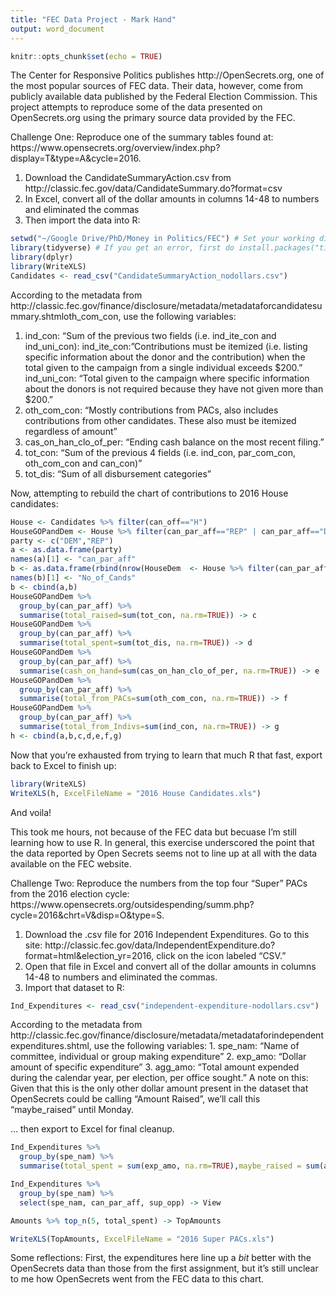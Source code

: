 ```yaml
---
title: "FEC Data Project - Mark Hand"
output: word_document
---
```


```r
knitr::opts_chunk$set(echo = TRUE)
```

The Center for Responsive Politics publishes http://OpenSecrets.org, one of the most popular sources of FEC data.  Their data, however, come from publicly available data published by the Federal Election Commission. This project attempts to reproduce some of the data presented on OpenSecrets.org using the primary source data provided by the FEC. 

Challenge One: Reproduce one of the summary tables found at: https://www.opensecrets.org/overview/index.php?display=T&type=A&cycle=2016. 

1. Download the CandidateSummaryAction.csv from http://classic.fec.gov/data/CandidateSummary.do?format=csv
2. In Excel, convert all of the dollar amounts in columns 14-48 to numbers and eliminated the commas
3. Then import the data into R: 


```r
setwd("~/Google Drive/PhD/Money in Politics/FEC") # Set your working directory to you moved the data  
library(tidyverse) # If you get an error, first do install.packages("tidyverse")
library(dplyr)
library(WriteXLS)
Candidates <- read_csv("CandidateSummaryAction_nodollars.csv")
```

According to the metadata from http://classic.fec.gov/finance/disclosure/metadata/metadataforcandidatesummary.shtmloth_com_con, use the following variables: 

1. ind_con: "Sum of the previous two fields (i.e. ind_ite_con and ind_uni_con):
  ind_ite_con: "Contributions must be itemized (i.e. listing specific information about the donor and the contribution) when the total given to the campaign from a single individual exceeds $200."
  ind_uni_con: "Total given to the campaign where specific information about the donors is not required because they have not given more than $200."
2. oth_com_con: "Mostly contributions from PACs, also includes contributions from other candidates. These also must     be itemized regardless of amount"
3. cas_on_han_clo_of_per: "Ending cash balance on the most recent filing."
4. tot_con: "Sum of the previous 4 fields (i.e. ind_con, par_com_con, oth_com_con and can_con)"
5. tot_dis: "Sum of all disbursement categories"

Now, attempting to rebuild the chart of contributions to 2016 House candidates: 

```r
House <- Candidates %>% filter(can_off=="H")
HouseGOPandDem <- House %>% filter(can_par_aff=="REP" | can_par_aff=="DEM")
party <- c("DEM","REP")
a <- as.data.frame(party)
names(a)[1] <- "can_par_aff"
b <- as.data.frame(rbind(nrow(HouseDem  <- House %>% filter(can_par_aff=="DEM")), nrow(HouseGOP <- House %>% filter(can_par_aff=="REP"))))
names(b)[1] <- "No_of_Cands"
b <- cbind(a,b)
HouseGOPandDem %>% 
  group_by(can_par_aff) %>% 
  summarise(total_raised=sum(tot_con, na.rm=TRUE)) -> c
HouseGOPandDem %>% 
  group_by(can_par_aff) %>% 
  summarise(total_spent=sum(tot_dis, na.rm=TRUE)) -> d
HouseGOPandDem %>% 
  group_by(can_par_aff) %>% 
  summarise(cash_on_hand=sum(cas_on_han_clo_of_per, na.rm=TRUE)) -> e
HouseGOPandDem %>% 
  group_by(can_par_aff) %>% 
  summarise(total_from_PACs=sum(oth_com_con, na.rm=TRUE)) -> f
HouseGOPandDem %>% 
  group_by(can_par_aff) %>% 
  summarise(total_from_Indivs=sum(ind_con, na.rm=TRUE)) -> g
h <- cbind(a,b,c,d,e,f,g)
```

Now that you're exhausted from trying to learn that much R that fast, export back to Excel to finish up: 

```r
library(WriteXLS)
WriteXLS(h, ExcelFileName = "2016 House Candidates.xls")
```

And voila! 

This took me hours, not because of the FEC data but becuase I'm still learning how to use R. In general, this exercise underscored the point that the data reported by Open Secrets seems not to line up at all with the data available on the FEC website. 




Challenge Two: Reproduce the numbers from the top four "Super" PACs from the 2016 election cycle: https://www.opensecrets.org/outsidespending/summ.php?cycle=2016&chrt=V&disp=O&type=S. 

1. Download the .csv file for 2016 Independent Expenditures. Go to this site: http://classic.fec.gov/data/IndependentExpenditure.do?format=html&election_yr=2016, click on the icon labeled "CSV."
2. Open that file in Excel and convert all of the dollar amounts in columns 14-48 to numbers and eliminated the commas. 
3. Import that dataset to R:


```r
Ind_Expenditures <- read_csv("independent-expenditure-nodollars.csv")
```

According to the metadata from http://classic.fec.gov/finance/disclosure/metadata/metadataforindependentexpenditures.shtml, use the following variables: 
1. spe_nam: "Name of committee, individual or group making expenditure"
2. exp_amo: "Dollar amount of specific expenditure"
3. agg_amo: "Total amount expended during the calendar year, per election, per office sought." A note on this: Given that this is the only other dollar amount present in the dataset that OpenSecrets could be calling "Amount Raised", we'll call this "maybe_raised" until Monday. 

... then export to Excel for final cleanup. 

```r
Ind_Expenditures %>% 
  group_by(spe_nam) %>% 
  summarise(total_spent = sum(exp_amo, na.rm=TRUE),maybe_raised = sum(agg_amo, na.rm=TRUE)) -> Amounts 

Ind_Expenditures %>% 
  group_by(spe_nam) %>% 
  select(spe_nam, can_par_aff, sup_opp) -> View

Amounts %>% top_n(5, total_spent) -> TopAmounts

WriteXLS(TopAmounts, ExcelFileName = "2016 Super PACs.xls")
```

Some reflections: First, the expenditures here line up a *bit* better with the OpenSecrets data than those from the first assignment, but it's still unclear to me how OpenSecrets went from the FEC data to this chart. 